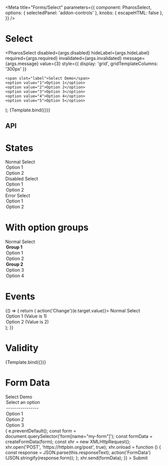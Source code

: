 

<Meta
  title="Forms/Select"
  parameters={{
    component: PharosSelect,
    options: { selectedPanel: 'addon-controls' },
    knobs: { escapeHTML: false },
  }}
/>

# Select

<GuidelineLink path="select" />

  <PharosSelect
    disabled={args.disabled}
    hideLabel={args.hideLabel}
    required={args.required}
    invalidated={args.invalidated}
    message={args.message}
    value={3}
    style={{ display: 'grid', gridTemplateColumns: '300px' }}
  >
    <span slot="label">Select Demo</span>
    <option value="1">Option 1</option>
    <option value="2">Option 2</option>
    <option value="3">Option 3</option>
    <option value="4">Option 4</option>
    <option value="5">Option 5</option>
  </PharosSelect>
);

<Canvas withToolbar>
  <Story
    name="Base"
    args={{ disabled: false, hideLabel: false }}
    style={{ display: 'grid', gridGap: '1rem', gridTemplateColumns: '300px' }}
  >
    {Template.bind({})}
  </Story>
</Canvas>

## API

<ArgsTable of={PharosSelect} />

# States

<Canvas withToolbar>
  <Story name="States">
    <PharosSelect>
      <span slot="label">Normal Select</span>
      <option value="1">Option 1</option>
      <option value="2">Option 2</option>
    </PharosSelect>
    <PharosSelect disabled>
      <span slot="label">Disabled Select</span>
      <option value="1">Option 1</option>
      <option value="2">Option 2</option>
    </PharosSelect>
    <PharosSelect invalidated>
      <span slot="label">Error Select</span>
      <option value="1">Option 1</option>
      <option value="2">Option 2</option>
    </PharosSelect>
  </Story>
</Canvas>

# With option groups

<Canvas withToolbar>
  <Story name="With option groups">
    <PharosSelect>
      <span slot="label">Normal Select</span>
      <optgroup label="Group 1">
        <option value="1">Option 1</option>
        <option value="2">Option 2</option>
      </optgroup>
      <optgroup label="Group 2">
        <option value="3">Option 3</option>
        <option value="4">Option 4</option>
      </optgroup>
    </PharosSelect>
  </Story>
</Canvas>

# Events

<Canvas withToolbar>
  <Story name="Events">
    {() => {
      return (
        <PharosSelect onChange={(e) => action('Change')(e.target.value)}>
          <span slot="label">Normal Select</span>
          <option value="1">Option 1 (Value is 1)</option>
          <option value="2">Option 2 (Value is 2)</option>
        </PharosSelect>
      );
    }}
  </Story>
</Canvas>

# Validity

<Canvas withToolbar>
  <Story
    name="Validity"
    args={{
      required: true,
      invalidated: true,
      message: 'This field is required, please make a selection',
    }}
  >
    {Template.bind({})}
  </Story>
</Canvas>

# Form Data

<Canvas withToolbar>
  <Story name="Form Data">
    <form name="my-form" action="https://httpbin.org/post" method="POST">
      <PharosSelect name="my-select" required style={{ marginBottom: '0.5rem' }}>
        <span slot="label">Select Demo</span>
        <option value="">Select an option</option>
        <option value="">----------------</option>
        <option value="1">Option 1</option>
        <option value="2">Option 2</option>
        <option value="3">Option 3</option>
      </PharosSelect>
      <PharosButton
        type="submit"
        value="Submit"
        onClick={(e) => {
          e.preventDefault();
          const form = document.querySelector('form[name="my-form"]');
          const formData = createFormData(form);
          const xhr = new XMLHttpRequest();
          xhr.open('POST', 'https://httpbin.org/post', true);
          xhr.onload = function () {
            const response = JSON.parse(this.responseText);
            action('FormData')(JSON.stringify(response.form));
          };
          xhr.send(formData);
        }}
      >
        Submit
      </PharosButton>
    </form>
  </Story>
</Canvas>
